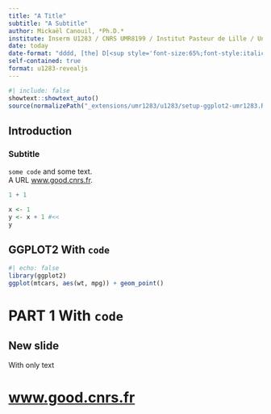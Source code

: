 ```yaml
---
title: "A Title"
subtitle: "A Subtitle"
author: Mickaël Canouil, *Ph.D.*
institute: Inserm U1283 / CNRS UMR8199 / Institut Pasteur de Lille / Université de Lille
date: today
date-format: "dddd, [the] D[<sup style='font-size:65%;font-style:italic;'>th</sup>] [of] MMMM, YYYY"
self-contained: true
format: u1283-revealjs
---
```


```r
#| include: false
showtext::showtext_auto()
source(normalizePath("_extensions/umr1283/u1283/setup-ggplot2-umr1283.R"))
```

## Introduction

### Subtitle

`some code` and some text.  
A URL [www.good.cnrs.fr](https://www.good.cnrs.fr/).

```r
1 + 1
```

```r
x <- 1
y <- x + 1 #<<
y
```

## GGPLOT2 With `code`

```r
#| echo: false
library(ggplot2)
ggplot(mtcars, aes(wt, mpg)) + geom_point()
```

# PART 1 With `code` {.center .center-x}

## New slide

With only text

# [www.good.cnrs.fr](http://www.good.cnrs.fr) {.center .center-x}
